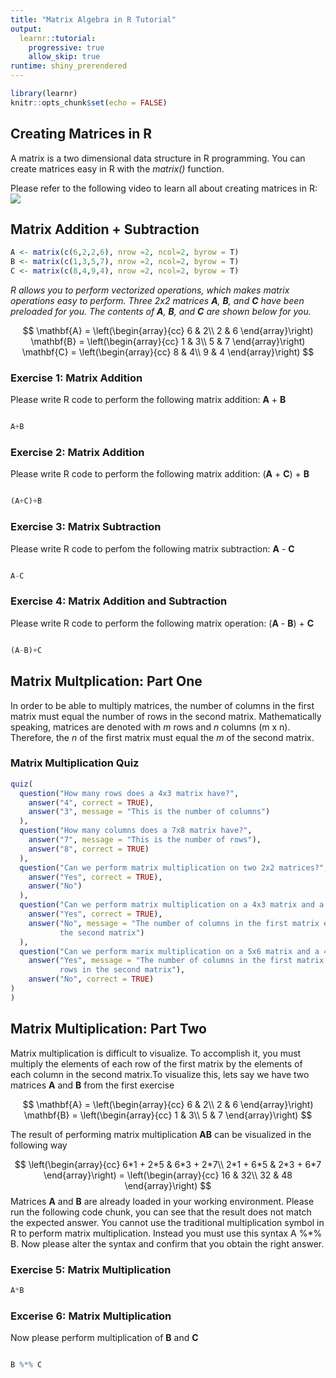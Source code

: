 ```yaml
---
title: "Matrix Algebra in R Tutorial"
output: 
  learnr::tutorial:
    progressive: true
    allow_skip: true
runtime: shiny_prerendered
---
```


```r
library(learnr)
knitr::opts_chunk$set(echo = FALSE)
```

## Creating Matrices in R 

A matrix is a two dimensional data structure in R programming. You can create matrices easy in R with the *matrix()* function. 

Please refer to the following video to learn all about creating matrices in R:
![](https://www.youtube.com/watch?v=O7KL17QZNqg)

## Matrix Addition + Subtraction 

```r
A <- matrix(c(6,2,2,6), nrow =2, ncol=2, byrow = T)
B <- matrix(c(1,3,5,7), nrow =2, ncol=2, byrow = T)
C <- matrix(c(8,4,9,4), nrow =2, ncol=2, byrow = T)
```

*R allows you to perform vectorized operations, which makes matrix operations easy to perform. Three 2x2 matrices **A**, **B**, and **C** have been preloaded for you. The contents of  **A**, **B**, and **C** are shown below for you.*

$$
\mathbf{A} = \left(\begin{array}{cc} 
6 & 2\\
2 & 6
\end{array}\right)
\mathbf{B} = \left(\begin{array}{cc} 
1 & 3\\
5 & 7
\end{array}\right)
\mathbf{C} = \left(\begin{array}{cc} 
8 & 4\\
9 & 4
\end{array}\right)
$$

### Exercise 1: Matrix Addition

Please write R code to perform the following matrix addition: **A** + **B**

```r

```

```r
A+B
```

### Exercise 2: Matrix Addition 

Please write R code to perform the following matrix addition: (**A** + **C**) + **B**

```r

```

```r
(A+C)+B
```

### Exercise 3: Matrix Subtraction

Please write R code to perfom the following matrix subtraction: **A** - **C**

```r

```

```r
A-C
```

### Exercise 4: Matrix Addition and Subtraction

Please write R code to perform the following matrix operation: (**A** - **B**) + **C** 

```r

```

```r
(A-B)+C
```

## Matrix Multplication: Part One 

In order to be able to multiply matrices, the number of columns in the first matrix must equal the number of rows in the second matrix. Mathematically speaking, matrices are denoted with *m* rows and *n* columns (m x n). Therefore, the *n* of the first matrix must equal the *m* of the second matrix. 

### Matrix Multiplication Quiz 

```r
quiz(
  question("How many rows does a 4x3 matrix have?",
    answer("4", correct = TRUE),
    answer("3", message = "This is the number of columns")
  ),
  question("How many columns does a 7x8 matrix have?",
    answer("7", message = "This is the number of rows"),
    answer("8", correct = TRUE)
  ),
  question("Can we perform matrix multiplication on two 2x2 matrices?",
    answer("Yes", correct = TRUE),
    answer("No")
  ),
  question("Can we perform matrix multiplication on a 4x3 matrix and a 3x2 matrix?",
    answer("Yes", correct = TRUE),
    answer("No", message = "The number of columns in the first matrix equals the number of rows in
           the second matrix")
  ), 
  question("Can we perform marix multiplication on a 5x6 matrix and a 4x2 matrix?",
    answer("Yes", message = "The number of columns in the first matrix does not equal the number of
           rows in the second matrix"),
    answer("No", correct = TRUE)
)
)
```

## Matrix Multiplication: Part Two

Matrix multiplication is difficult to visualize. To accomplish it, you must multiply the elements of each row of the first matrix by the elements of each column in the second matrix.To visualize this, lets say we have two matrices **A** and **B** from the first exercise

$$
\mathbf{A} = \left(\begin{array}{cc} 
6 & 2\\
2 & 6
\end{array}\right)
\mathbf{B} = \left(\begin{array}{cc} 
1 & 3\\
5 & 7
\end{array}\right)
$$

The result of performing matrix multiplication **A****B** can be visualized in the following way 

$$
\left(\begin{array}{cc}
6*1 + 2*5 & 6*3 + 2*7\\
2*1 + 6*5 & 2*3 + 6*7
\end{array}\right) = 
\left(\begin{array}{cc}
16 & 32\\
32 & 48
\end{array}\right)
$$
Matrices **A** and **B** are already loaded in your working environment. Please run the following code chunk, you can see that the result does not match the expected answer. You cannot use the traditional multiplication symbol in R to perform matrix multiplication. Instead you must use this syntax A %*% B. Now please alter the syntax and confirm that you obtain the right answer. 

### Exercise 5: Matrix Multiplication

```r
A*B
```

### Excerise 6: Matrix Multiplication

Now please perform multiplication of **B** and **C** 

```r

```

```r
B %*% C
```